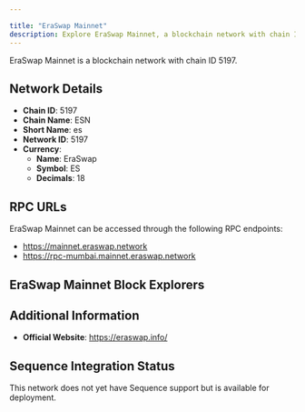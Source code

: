 ```yaml
---

title: "EraSwap Mainnet"
description: Explore EraSwap Mainnet, a blockchain network with chain ID 5197. Learn about its native currency, EraSwap, and how to interact with the network.
---
```




EraSwap Mainnet is a blockchain network with chain ID 5197.

## Network Details

- **Chain ID**: 5197
- **Chain Name**: ESN
- **Short Name**: es
- **Network ID**: 5197
- **Currency**: 
  - **Name**: EraSwap
  - **Symbol**: ES
  - **Decimals**: 18

## RPC URLs

EraSwap Mainnet can be accessed through the following RPC endpoints:

- https://mainnet.eraswap.network
- https://rpc-mumbai.mainnet.eraswap.network

## EraSwap Mainnet Block Explorers



## Additional Information

- **Official Website**: https://eraswap.info/

## Sequence Integration Status

This network does not yet have Sequence support but is available for deployment.
